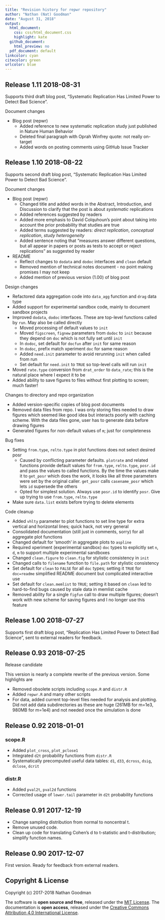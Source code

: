 ```yaml
---
title: "Revision history for repwr repository"
author: "Nathan (Nat) Goodman"
date: "August 31, 2018"
output:
  html_document:
    css: css/html_document.css
    highlight: kate
  github_document:
    html_preview: no
  pdf_document: default
linkcolor: cyan
citecolor: green
urlcolor: blue
---
```

<!-- NEWS.md is generated from NEWS.Rmd. Please edit that file -->

## Release 1.11 2018-08-31

Supports third draft blog post, "Systematic Replication Has Limited Power to Detect Bad Science".

Document changes

- Blog post (repwr)
    - Added reference to new systematic replication study just published in Nature Human Behavior
    - Deleted final paragraph with Oprah Winfrey quote: not really on-target
    - Added words on posting comments using GitHub Issue Tracker

## Release 1.10 2018-08-22

Supports second draft blog post, "Systematic Replication Has Limited Power to Detect Bad Science".

Document changes

- Blog post (repwr)
    - Changed title and added words in the Abstract, Introduction, and Discussion to clarify that the post is about *systematic* replications
    - Added references suggested by readers
    - Added more emphasis to David Colquhoun's point about taking into account the prior probability that studies are true 
    - Added terms suggested by readers: *direct replication*, *conceptual replication*, *study heterogeneity*
    - Added sentence noting that "measures answer different questions, but all appear in papers or posts as tests to accept or reject replications" as suggested by reader

- README
    - Reflect changes to `dodata` and `dodoc` interfaces and `clean` default
    - Removed mention of technical notes document - no point making promises I may not keep
    - Added mention of previous version (1.00) of blog post

Design changes

- Refactored data aggregation code into `data_agg` function and `drag` data type
- Added support for experimental sandbox code, mainly to document sandbox projects
- Improved `dodata`, `dodoc` interfaces. These are top-level functions called by `run`. May also be called directly
    - Moved processing of default values to `init`
    - Moved `figscreen`, `fignew` parameters from `dodoc` to `init` because they depend on `doc` which is not fully set until `init`
    - In `dodoc`, set default for `docfun` after `init` for same reason
    - In `dodoc`, prefix match xperiment `doc` for same reason
    - Added `need.init` parameter to avoid rerunning `init` when called from run
    - Set default for `need.init` to `TRUE` so top-level calls will run `init` 
- Moved `rate.type` conversion from `drat_order` to `data_rate`; this is the natural place where I expect it to be
- Added ability to save figures to files without first plotting to screen; much faster!

Changes to directory and repo organization

- Added version-specific copies of blog post documents
- Removed data files from repo. I was only storing files needed to draw figures which seemed like good idea but interacts poorly with caching scheme. With the data files gone, user has to generate data before drawing figures
- Generated figures for non-default values of `m`; just for completeness

Bug fixes 

- Setting `from.type`, `relto.type` in plot functions does not select desired posr
    - Caused by conflicting parameter defaults. `plotrate` and related functions provide default values for `from.type`, `relto.type`, `posr.id` and pass the values to called functions. By the time the values make it to `get_posr` which does the work, it looks like all three parameters were set by the original caller. `get_posr` calls `casename_posr` which lets `id` supersede the others
    - Opted for simplest solution. Always use `posr.id` to identify `posr`. Give up trying to use `from.type`, `relto.type`
- Make sure `data.list` exists before trying to delete elements

Code cleanup

- Added `vhlty` parameter to plot functions to set line type for extra vertical and horizontal lines; quick hack, not very general
- Consolidated documentation (still just in comments, sorry) for all aggregate plot functions
- Changed default for 'smooth' in aggregate plots to `aspline`
- Required xperiment (experimental sandbox) `doc` types to explicitly set `n`, `d`, `m` to support multiple experimental sandboxes
- Changed `clean.figure` to `clean.fig` for stylistic consistency in `init`
- Changed calls to `filename` function to `file.path` for stylistic consistency
- Set default for `clean` to `FALSE` for all `doc` types; setting it `TRUE` for `doc=readme` simplified README document but complicated interactive use
- Set default for `clean.memlist` to `TRUE`; setting it based on `clean` led to hard-to-find bugs caused by stale data in memlist cache
- Removed ability for a single `figfun` call to draw multiple figures; doesn't work with new scheme for saving figures and I no longer use this feature

## Release 1.00 2018-07-27

Supports first draft blog post, "Replication Has Limited Power to Detect Bad Science", sent to external readers for feedback.

## Release 0.93 2018-07-25

Release candidate

This version is nearly a complete rewrite of the previous version.  Some highlights are

- Removed obsolete scripts including `scope.R` and `distr.R`
- Added `repwr.R` and many other scripts
- For data, added current top-level files needed for analysis and plotting. Did not add data subdirectories as these are huge (261MB for m=1e3, 980MB for m=1e4) and not needed once the simulation is done

## Release 0.92 2018-01-01

### scope.R

- Added `plot_cross`, `plot_pclose1`
- Integrated `d2t` probability functions from `distr.R`
- Systematically precomputed useful data tables: `d1`, `d33`, `dcross`, `dsig`, `dclose`, `dcrit`

### distr.R

- Added `pval2t`, `pval2d` functions
- Corrected usage of `lower.tail` parameter in `d2t` probability functions

## Release 0.91 2017-12-19

- Change sampling distribution from normal to noncentral t.
- Remove unused code.
- Clean up code for translating Cohen's d to t-statistic and t-distribution; simplify function names.

## Release 0.90 2017-12-07

First version. Ready for feedback from external readers.

## Copyright & License

Copyright (c) 2017-2018 Nathan Goodman

The software is **open source and free**, released under the [MIT License](https://opensource.org/licenses/MIT). The documentation is **open access**, released under the [Creative Commons Attribution 4.0 International License](https://creativecommons.org/licenses/by/4.0).
